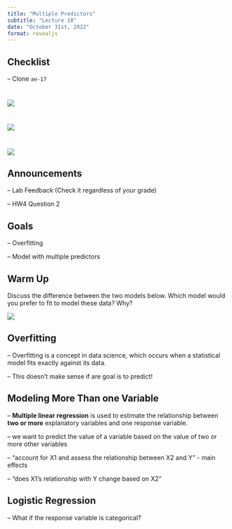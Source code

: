 ```yaml
---
title: "Multiple Predictors"
subtitle: "Lecture 18"
date: "October 31st, 2022"
format: revealjs
---
```


## Checklist

-- Clone `ae-17` 

#

![](images/paranormal.jpg){fig-align="center"}


# 

![](images/pumpkin.jpg){fig-align="center"}


#

![](images/venn.png)


## Announcements

-- Lab Feedback (Check it regardless of your grade)

-- HW4 Question 2 


## Goals 

-- Overfitting

-- Model with multiple predictors 


## Warm Up 

Discuss the difference between the two models below. Which model would you prefer to fit to model these data? Why?

![](images/fitting.png)


## Overfitting 

-- Overfitting is a concept in data science, which occurs when a statistical model fits exactly against its data.

-- This doesn't make sense if are goal is to predict!



## Modeling More Than one Variable 


-- **Multiple linear regression** is used to estimate the relationship between **two or more** explanatory variables and one response variable.

-- we want to predict the value of a variable based on the value of two or more other variables

-- "account for X1 and assess the relationship between X2 and Y" - main effects 

-- "does X1's relationship with Y change based on X2" 


## Logistic Regression

-- What if the response variable is categorical? 

